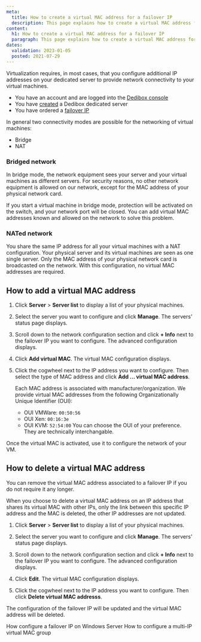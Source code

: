 ```yaml
---
meta:
  title: How to create a virtual MAC address for a failover IP
  description: This page explains how to create a virtual MAC address for a failover IP.
content:
  h1: How to create a virtual MAC address for a failover IP
  paragraph: This page explains how to create a virtual MAC address for a failover IP.
dates:
  validation: 2023-01-05
  posted: 2021-07-29
---
```


Virtualization requires, in most cases, that you configure additional IP addresses on your dedicated server to provide network connectivity to your virtual machines.

<Message type="requirement">

  - You have an account and are logged into the [Dedibox console](https://console.online.net)
  - You have [created](/dedibox/dedicated-servers/how-to/order-a-server) a Dedibox dedicated server
  - You have ordered a [failover IP](/dedibox-network/ip-failover/concepts/#failover-ips)

</Message>

In general two connectivity modes are possible for the networking of virtual machines:

* Bridge
* NAT

### Bridged network

In bridge mode, the network equipment sees your server and your virtual machines as different servers.
For security reasons, no other network equipment is allowed on our network, except for the MAC address of your physical network card.

If you start a virtual machine in bridge mode, protection will be activated on the switch, and your network port will be closed.
You can add virtual MAC addresses known and allowed on the network to solve this problem.

### NATed network
You share the same IP address for all your virtual machines with a NAT configuration. Your physical server and its virtual machines are seen as one single server. Only the MAC address of your physical network card is broadcasted on the network.
With this configuration, no virtual MAC addresses are required. 

## How to add a virtual MAC address

1. Click **Server** > **Server list** to display a list of your physical machines. 

2. Select the server you want to configure and click **Manage**. The servers' status page displays.

3. Scroll down to the network configuration section and click **+ Info** next to the failover IP you want to configure. The advanced configuration displays.

4. Click **Add virtual MAC**. The virtual MAC configuration displays. 

5. Click the cogwheel next to the IP address you want to configure. Then select the type of MAC address and click **Add ... virtual MAC address**.

    <Message type="note">

    Each MAC address is associated with manufacturer/organization. We provide virtual MAC addresses from the following Organizationally Unique Identifier (OUI):
    * OUI VMWare: `00:50:56`
    * OUI Xen: `00:16:3e`
    * OUI KVM: `52:54:00`
    You can choose the OUI of your preference. They are technically interchangable. 

    </Message>

Once the virtual MAC is activated, use it to configure the network of your VM.

## How to delete a virtual MAC address

You can remove the virtual MAC address associated to a failover IP if you do not require it any longer. 

<Message type="tip">

When you choose to delete a virtual MAC address on an IP address that shares its virtual MAC with other IPs, only the link between this specific IP address and the MAC is deleted, the other IP addresses are not updated.

</Message>

1. Click **Server** > **Server list** to display a list of your physical machines. 

2. Select the server you want to configure and click **Manage**. The servers' status page displays.

3. Scroll down to the network configuration section and click **+ Info** next to the failover IP you want to configure. The advanced configuration displays.

4. Click **Edit**. The virtual MAC configuration displays. 

5. Click the cogwheel next to the IP address you want to configure. Then click **Delete virtual MAC addresss**. 

The configuration of the failover IP will be updated and the virtual MAC address will be deleted. 

<Navigation title="See Also">
  <PreviousButton to="/dedibox-network/ip-failover/how-to/configure-windows">How configure a failover IP on Windows Server</PreviousButton>
  <NextButton to="/dedibox-network/ip-failover/how-to/configure-multiip-virtualmac">How to configure a multi-IP virtual MAC group</NextButton>
</Navigation>
